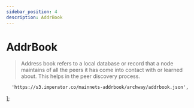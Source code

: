 ```yaml
---
sidebar_position: 4
description: AddrBook
---
```


# AddrBook

> Address book refers to a local database or record that a node maintains of all the peers it has come into contact with or learned about. This helps in the peer discovery process.



	  'https://s3.imperator.co/mainnets-addrbook/archway/addrbook.json',
];



<SelectPaste endpoints={endpoints} codeTemplate={addrBook} home={home} binary={binary} tip="Click on any endpoint to paste it into the code block." />
